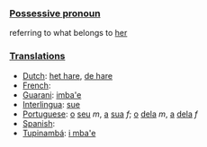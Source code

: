 ===[[Possessive pronoun]]===

referring to what belongs to [[her]]

===[[Translation]]s===

*[[Dutch]]: [[het hare]], [[de hare]]
*[[French]]: [[]]
*[[Guarani]]: [[imba'e]]
*[[Interlingua]]: [[sue]]
*[[Portuguese]]: [[o]] [[seu]] ''m'', [[a]] [[sua]] ''f''; [[o]] [[dela]] ''m'', [[a]] [[dela]] ''f''
*[[Spanish]]: [[]]
*[[Tupinambá]]: [[i mba'e]]